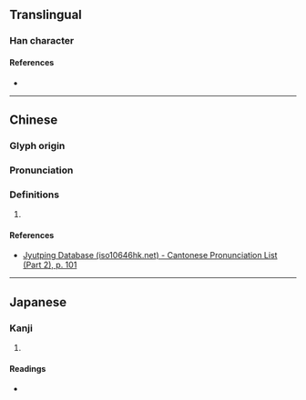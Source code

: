 {{character info/new}}
==Translingual==

===Han character===
{{Han char|rn=46|rad=山|as=14|sn=17|four=|canj=UGNI|ids=⿰山壽}}

====References====
* {{Han ref|kx=0321.130|dkj=08549|dj=0621.190|hdz=10802.050|uh=5DB9|ud=23993}}

----

==Chinese==
{{zh-forms|s=𫝵}}

===Glyph origin===
{{Han etym}}

===Pronunciation===
{{zh-pron
|m=dǎo
|c=dou2
|mc=y
|oc=y
|cat=
}}

===Definitions===
{{zh-hanzi}}

# {{rfdef|zh}}

====References====
* [http://www.iso10646hk.net/jp/document/download.jsp Jyutping Database (iso10646hk.net) - Cantonese Pronunciation List (Part 2), p. 101]

----

==Japanese==

===Kanji===
{{ja-kanji|grade=|rs=山14}}

# {{defn|lang=ja|sort=山14}}

====Readings====
* {{ja-readings|on=とう|kun=[[しま]] (shima)}}
